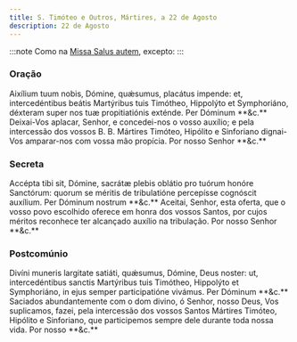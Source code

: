 ```yaml
---
title: S. Timóteo e Outros, Mártires, a 22 de Agosto
description: 22 de Agosto
---
```


:::note
Como na [Missa Salus autem](/missal/comum/8muitosmartires3), excepto:
:::

### Oração

<div class="grid grid-cols-2 gap-5">
  <span class="text-justify">
    Aixílium tuum nobis, Dómine, quǽsumus, placátus impende: et, intercedéntibus
    beátis Martýribus tuis Timótheo, Hippolýto et Symphoriáno, déxteram super
    nos tuæ propitiatiónis exténde. Per Dóminum **&c.**
  </span>
  <span class="text-justify">
    Deixai-Vos aplacar, Senhor, e concedei-nos o vosso auxílio; e pela
    intercessão dos vossos B. B. Mártires Timóteo, Hipólito e Sinforiano
    dignai-Vos amparar-nos com vossa mão propícia. Por nosso Senhor **&c.**
  </span>
</div>

### Secreta

<div class="grid grid-cols-2 gap-5">
  <span class="text-justify">
    Accépta tibi sit, Dómine, sacrátæ plebis oblátio pro tuórum honóre
    Sanctórum: quorum se méritis de tribulatióne percepísse cognóscit auxílium.
    Per Dóminum nostrum **&c.**
  </span>
  <span class="text-justify">
    Aceitai, Senhor, esta oferta, que o vosso povo escolhido oferece em honra
    dos vossos Santos, por cujos méritos reconhece ter alcançado auxílio na
    tribulação. Por nosso Senhor **&c.**
  </span>
</div>

### Postcomúnio

<div class="grid grid-cols-2 gap-5">
  <span class="text-justify">
    Divíni muneris largitate satiáti, quǽsumus, Dómine, Deus noster: ut,
    intercedéntibus sanctis Martýribus tuis Timótheo, Hippolýto et Symphoriáno,
    in ejus semper participatióne vivámus. Per Dóminum **&c.**
  </span>
  <span class="text-justify">
    Saciados abundantemente com o dom divino, ó Senhor, nosso Deus, Vos
    suplicamos, fazei, pela intercessão dos vossos Santos Mártires Timóteo,
    Hipólito e Sinforiano, que participemos sempre dele durante toda nossa vida.
    Por nosso **&c.**
  </span>
</div>
